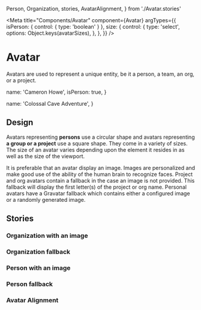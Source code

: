 <!-- Avatar.stories.mdx -->

  Person,
  Organization,
  stories,
  AvatarAlignment,
} from './Avatar.stories'

<Meta
  title="Components/Avatar"
  component={Avatar}
  argTypes={{
    isPerson: { control: { type: 'boolean' } },
    size: {
      control: {
        type: 'select',
        options: Object.keys(avatarSizes),
      },
    },
  }}
/>

# Avatar

Avatars are used to represent a unique entity, be it a person, a team, an org, or a project.


  name: 'Cameron Howe',
  isPerson: true,
}

  name: 'Colossal Cave Adventure',
}

<Canvas>
  <Story story={Person} />
  <Story story={Organization} />
</Canvas>

<ArgsTable of={Avatar} story="^" />

## Design

Avatars representing **persons** use a circular shape and avatars representing **a group or a project** use a square shape. They come in a variety of sizes. The size of an avatar varies depending upon the element it resides in as well as the size of the viewport.

It is preferable that an avatar display an image. Images are personalized and make good use of the ability of the human brain to recognize faces. Project and org avatars contain a fallback in the case an image is not provided. This fallback will display the first letter(s) of the project or org name. Personal avatars have a Gravatar fallback which contains either a configured image or a randomly generated image.

## Stories

### Organization with an image

<Canvas>
  <Story story={stories.organization_image_sm} />
  <Story story={stories.organization_image_base} />
  <Story story={stories.organization_image_lg} />
  <Story story={stories.organization_image_xl} />
  <Story story={stories.organization_image_2xl} />
</Canvas>

### Organization fallback

<Canvas>
  <Story story={stories.organization_fallback_sm} />
  <Story story={stories.organization_fallback_base} />
  <Story story={stories.organization_fallback_lg} />
  <Story story={stories.organization_fallback_xl} />
  <Story story={stories.organization_fallback_2xl} />
</Canvas>

### Person with an image

<Canvas>
  <Story story={stories.person_image_sm} />
  <Story story={stories.person_image_base} />
  <Story story={stories.person_image_lg} />
  <Story story={stories.person_image_xl} />
  <Story story={stories.person_image_2xl} />
</Canvas>

### Person fallback

<Canvas>
  <Story story={stories.person_fallback_sm} />
  <Story story={stories.person_fallback_base} />
  <Story story={stories.person_fallback_lg} />
  <Story story={stories.person_fallback_xl} />
  <Story story={stories.person_fallback_2xl} />
</Canvas>

### Avatar Alignment

<Canvas>
  <Story story={AvatarAlignment} />
</Canvas>
